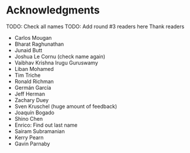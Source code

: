 # Acknowledgments


TODO: Check all names
TODO: Add round #3 readers here
Thank readers

- Carlos Mougan 
- Bharat Raghunathan
- Junaid Butt 
- Joshua Le Cornu   (check name again)
- Vaibhav Krishna Irugu Guruswamy
- Liban Mohamed
- Tim Triche
- Ronald Richman
- Germán García
- Jeff Herman
- Zachary Duey
- Sven Kruschel (huge amount of feedback)
- Joaquín Bogado
- Shino Chen
- Enrico: Find out last name
- Sairam Subramanian
- Kerry Pearn
- Gavin Parnaby
